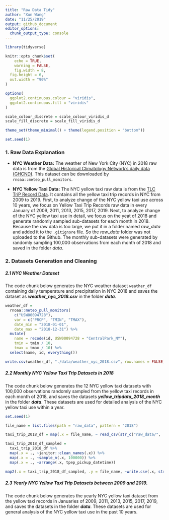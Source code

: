 ```yaml
---
title: "Raw Data Tidy"
author: "Xun Wang"
date: "11/25/2019"
output: github_document
editor_options: 
  chunk_output_type: console
---
```


```r
library(tidyverse)

knitr::opts_chunk$set(
	echo = TRUE,
	warning = FALSE,
	fig.width = 8, 
  fig.height = 6,
  out.width = "90%"
)

options(
  ggplot2.continuous.colour = "viridis",
  ggplot2.continuous.fill = "viridis"
)

scale_colour_discrete = scale_colour_viridis_d
scale_fill_discrete = scale_fill_viridis_d

theme_set(theme_minimal() + theme(legend.position = "bottom"))

set.seed(1)
```

### 1. Raw Data Explanation

*  **NYC Weather Data:** The weather of New York City (NYC) in 2018 raw data is from the [Global Historical Climatology Network's daily data (GHCND)](https://www.ncdc.noaa.gov/data-access/land-based-station-data/land-based-datasets/global-historical-climatology-network-ghcn). This dataset can be downloaded by `rnoaa::meteo_pull_monitors`.

*  **NYC Yellow Taxi Data:** The NYC yellow taxi raw data is from the  [TLC TriP Record Data](https://www1.nyc.gov/site/tlc/about/tlc-trip-record-data.page). It contains all the yellow taxi trip records in NYC from 2009 to 2019. First, to analyze change of the NYC yellow taxi use across 10 years, we focus on Yellow Taxi Trip Records raw data in every January of 2009, 2011, 2013, 2015, 2017, 2019. Next, to analyze change of the NYC yellow taxi use in detail, we focus on the yeat of 2018 and generate randomly sampled sub-datasets for each month in 2018. Because the raw data is too large, we put it in a folder named *raw_data* and added it to the `.gitignore` file. So the *raw_data* folder was not uploaded to the Github. The monthly sub-datasets were generated by randomly sampling 100,000 observations from each month of 2018 and saved in the folder *data*.

### 2. Datasets Generation and Cleaning

##### 2.1 NYC Weather Dataset

The code chunk below generates the NYC weather dataset `weather_df` containing daily temperature and precipitation in NYC 2018 and saves the dataset as _**weather_nyc_2018.csv**_ in the folder _**data**_.

```r

weather_df = 
  rnoaa::meteo_pull_monitors(
    c("USW00094728"),
    var = c("PRCP", "TMIN", "TMAX"), 
    date_min = "2018-01-01",
    date_max = "2018-12-31") %>%
  mutate(
    name = recode(id, USW00094728 = "CentralPark_NY"),
    tmin = tmin / 10,
    tmax = tmax / 10) %>%
  select(name, id, everything())

write.csv(weather_df, "./data/weather_nyc_2018.csv", row.names = FALSE)
```

##### 2.2 Monthly NYC Yellow Taxi Trip Datasets in 2018

The code chunk below generates the 12 NYC yellow taxi datasets with 100,000 observations randomly sampled from the yellow taxi records in each month of 2018, and saves the datasets _**yellow_tripdata_2018_month**_ in the folder _**data**_. These datasets are used for detailed analysis of the NYC yellow taxi use within a year.

```r
set.seed(1)

file_name = list.files(path = "raw_data", pattern = "2018")

taxi_trip_2018_df = map(.x = file_name, ~ read_csv(str_c("raw_data/", .x)))

taxi_trip_2018_df_sampled = 
  taxi_trip_2018_df %>% 
  map(.x = ., ~janitor::clean_names(.x)) %>% 
  map(.x = ., ~sample_n(.x, 100000)) %>% 
  map(.x = ., ~arrange(.x, tpep_pickup_datetime))

map2(.x = taxi_trip_2018_df_sampled, .y = file_name, ~write.csv(.x, str_c("./data/", .y)), row.names = FALSE)  
```

##### 2.3 Yearly NYC Yellow Taxi Trip Datasets between 2009 and 2019.

The code chunk below generates the yearly NYC yellow taxi dataset from the yellow taxi records in Januaries of 2009, 2011, 2013, 2015, 2017, 2019, and saves the datasets in the folder _**data**_. These datasets are used for general analysis of the NYC yellow taxi use in the past 10 years.






